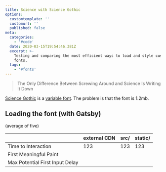```yaml
---
title: Science with Science Gothic
options:
  customtemplate: ''
  customurl: ''
  published: false
meta:
  categories:
    - '#code'
  date: 2020-03-15T19:54:46.381Z
  excerpt: >-
    Testing and comparing the most efficient ways to load and style custom web
    fonts.
  tags:
    - '#fonts'
---
```

> The Only Difference Between Screwing Around and Science Is Writing It Down

[Science Gothic](https://github.com/tphinney/science-gothic) is a [variable font](https://developer.mozilla.org/en-US/docs/Web/CSS/CSS_Fonts/Variable_Fonts_Guide). The problem is that the font is 1.2mb.

## Loading the font (with Gatsby)

(average of five)

|                                 | external CDN | src/ | static/ |
| ------------------------------- | ------------ | ---- | ------- |
| Time to Interaction             | 123          | 123  | 123     |
| First Meaningful Paint          |
| Max Potential First Input Delay |
